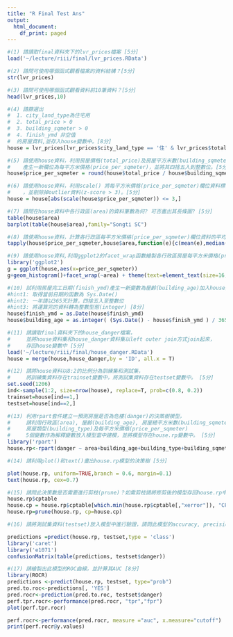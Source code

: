 ```yaml
---
title: "R Final Test Ans"
output:
  html_document:
    df_print: paged
---
```


```r
#(1) 請讀取final資料夾下的lvr_prices檔案 [5分]
load('~/lecture/riii/final/lvr_prices.RData')
```

```r
#(2) 請問可使用哪個函式觀看檔案的資料結構？[5分]
str(lvr_prices)
```

```r
#(3) 請問可使用哪個函式觀看資料前10筆資料？[5分]
head(lvr_prices,10)
```

```r
#(4) 請篩選出
#  1. city_land_type為住宅用
#  2. total_price > 0
#  3. building_sqmeter > 0
#  4. finish_ymd 非空值
#  的房屋資料,並存入house變數中。[8分]
house = lvr_prices[lvr_prices$city_land_type == '住' & lvr_prices$total_price > 0 & lvr_prices$building_sqmeter > 0 & lvr_prices$finish_ymd != '',]
```

```r
#(5) 請使用house資料，利用房屋價格(total_price)及房屋平方米數(building_sqmeter)兩欄位，
#    產生一新欄位為每平方米價格(price_per_sqmeter)，並將其四捨五入到整數位。[5分]
house$price_per_sqmeter = round(house$total_price / house$building_sqmeter)
```

```r
#(6) 請使用house資料，利用scale() 將每平方米價格(price_per_sqmeter)欄位資料標準化
#    ，並剔除掉outlier資料(z-score > 3)。[5分]
house = house[abs(scale(house$price_per_sqmeter)) <= 3,]
```

```r
#(7) 請問在house資料中各行政區(area)的資料筆數為何? 可否畫出其長條圖? [5分]
table(house$area)
barplot(table(house$area),family="Songti SC")
```

```r
#(8) 請使用house資料，計算各行政區每平方米價格(price_per_sqmeter)欄位資料的平均數，中位數及標準差 [8分]
tapply(house$price_per_sqmeter,house$area,function(e){c(mean(e),median(e),sd(e))})
```

```r
#(9) 請使用house資料,利用ggplot2的facet_wrap函數繪製各行政區房屋每平方米價格(price_per_sqmeter)的直方圖 [8分]
library('ggplot2')
g = ggplot(house,aes(x=price_per_sqmeter))
g+geom_histogram()+facet_wrap(~area) + theme(text=element_text(size=16,  family="Songti SC"))
```

```r
#(10) 試利用房屋完工日期(finish_ymd)產生一新變數為屋齡(building_age)加入house資料中。
#hint1: 取得當前日期的函數為 Sys.Date()
#hint2: 一年請以365天計算，四捨五入至整數位
#hint3: 將運算完的資料轉為整數型態(integer) [8分]
house$finish_ymd = as.Date(house$finish_ymd)
house$building_age = as.integer( (Sys.Date() - house$finish_ymd ) / 365)
```

```r
#(11) 請讀取final資料夾下的house_danger檔案，
#     並將house資料集和house_danger資料集以left outer join方式join起來，
#     存回house變數中 [5分]
load('~/lecture/riii/final/house_danger.RData')
house = merge(house,house_danger,by = 'ID', all.x = T)
```

```r
#(12) 請將house資料以8:2的比例分為訓練集和測試集，
#     將訓練集資料存在trainset變數中，將測試集資料存在testset變數中。 [5分]
set.seed(1206)
ind<-sample(1:2, size=nrow(house), replace=T, prob=c(0.8, 0.2))
trainset=house[ind==1,]
testset=house[ind==2,]
```

```r
#(13) 利用rpart套件建立一預測房屋是否為危樓(danger)的決策樹模型，
#     請利用行政區(area), 屋齡(building_age), 房屋總平方米數(building_sqmeter),
#     房屋類型(building_type)及每平方米價格(price_per_sqmeter)
#     5個變數作為解釋變數放入模型當中建模，並將模型存在house.rp變數中。 [5分]
library('rpart')
house.rp<-rpart(danger ~ area+building_age+building_type+building_sqmeter+price_per_sqmeter, data=trainset)
```

```r
#(14) 請利用plot()和text()畫出house.rp模型的決策樹 [5分]

plot(house.rp, uniform=TRUE,branch = 0.6, margin=0.1)
text(house.rp, cex=0.7)

```

```r
#(15) 請問此決策數是否需要進行剪枝(prune)？如需剪枝請將修剪後的模型存回house.rp中。 [5分]
house.rp$cptable
house.cp = house.rp$cptable[which.min(house.rp$cptable[,"xerror"]), "CP"]
house.rp=prune(house.rp, cp=house.cp)
```

```r
#(16) 請將測試集資料(testset)放入模型中進行驗證，請問此模型的accuracy, precision, recall等績效分別為何？ [5分]

predictions =predict(house.rp, testset,type = 'class')
library('caret')
library('e1071')
confusionMatrix(table(predictions, testset$danger))
```

```r
#(17) 請繪製出此模型的ROC曲線，並計算其AUC [8分]
library(ROCR)
predictions <-predict(house.rp, testset, type="prob")
pred.to.roc<-predictions[, 'YES']
pred.rocr<-prediction(pred.to.roc, testset$danger)
perf.tpr.rocr<-performance(pred.rocr, "tpr","fpr")
plot(perf.tpr.rocr)

perf.rocr<-performance(pred.rocr, measure ="auc", x.measure="cutoff")
print(perf.rocr@y.values)
```